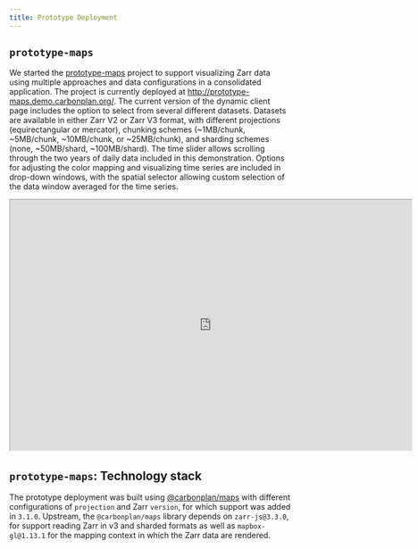 ```yaml
---
title: Prototype Deployment
---
```


## `prototype-maps`

We started the [prototype-maps](https://github.com/carbonplan/prototype-maps) project to support visualizing Zarr data using multiple approaches and data configurations in a consolidated application. The project is currently deployed at [http://prototype-maps.demo.carbonplan.org/](http://prototype-maps.demo.carbonplan.org/). The current version of the dynamic client page includes the option to select from several different datasets. Datasets are available in either Zarr V2 or Zarr V3 format, with different projections (equirectangular or mercator), chunking schemes (~1MB/chunk, ~5MB/chunk, ~10MB/chunk, or ~25MB/chunk), and sharding schemes (none, ~50MB/shard, ~100MB/shard). The time slider allows scrolling through the two years of daily data included in this demonstration. Options for adjusting the color mapping and visualizing time series are included in drop-down windows, with the spatial selector allowing custom selection of the data window averaged for the time series.

```{=html}
<iframe
  style='transform: scale(0.5); transform-origin: top left; margin-bottom: -450px; margin-right: -720px;'
  id="Dynamic-Client-Selection"
  title="Prototype Maps - Dynamic Client"
  width="1440"
  height="900"
  src="http://prototype-maps.demo.carbonplan.org/"
>
</iframe>
```

## `prototype-maps`: Technology stack

The prototype deployment was built using [@carbonplan/maps](https://github.com/carbonplan/maps) with different configurations of `projection` and Zarr `version`, for which support was added in `3.1.0`. Upstream, the `@carbonplan/maps` library depends on `zarr-js@3.3.0`, for support reading Zarr in v3 and sharded formats as well as `mapbox-gl@1.13.1` for the mapping context in which the Zarr data are rendered.
